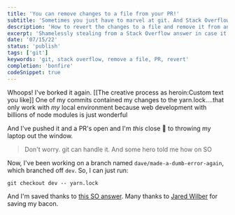 ```yaml
---
title: 'You can remove changes to a file from your PR!'
subtitle: 'Sometimes you just have to marvel at git. And Stack Overflow.'
description: 'How to revert the changes to a file and remove it from an active PR. This is completely stolen from this SO answer: https://stackoverflow.com/questions/38743912/remove-a-file-from-a-git-pull-request'
excerpt: 'Shamelessly stealing from a Stack Overflow answer in case it helps someone find it easier'
date: '07/15/22'
status: 'publish'
tags: ['git']
keywords: 'git, stack overflow, remove a file, PR, revert'
completion: 'bonfire'
codeSnippet: true
---
```


<Dropcap>Whoops!</Dropcap> I've borked it again. [[The creative process as heroin:Custom text you like]] One of my commits contained my changes to the yarn.lock.<MarginNote id={1}>...that only work with *my* local environment because web development with billions of node modules is just wonderful</MarginNote>

And I've pushed it and a PR's open and I'm *this* close 🤏 to throwing my laptop out the window.

> Don't worry. git can handle it. And some hero told me how on SO

Now, I've been working on a branch named `dave/made-a-dumb-error-again`, which branched off `dev`. So, I can just run:

```shell
git checkout dev -- yarn.lock
```

And I'm saved thanks to [this SO answer](https://stackoverflow.com/questions/38743912/remove-a-file-from-a-git-pull-request). Many thanks to [Jared Wilber](https://www.jwilber.me/) for saving my bacon.